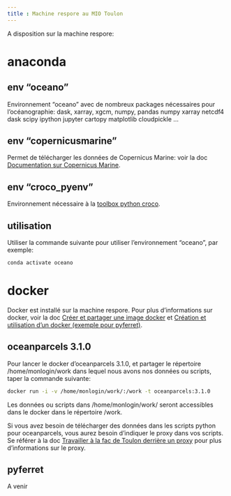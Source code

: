 ```yaml
---
title : Machine respore au MIO Toulon
---
```


A disposition sur la machine respore:

# anaconda

## env "oceano"
Environnement "oceano" avec de nombreux packages nécessaires pour l'océanographie: dask, xarray, xgcm, numpy, pandas numpy xarray netcdf4 dask scipy ipython jupyter cartopy matplotlib cloudpickle ...

## env "copernicusmarine"
Permet de télécharger les données de Copernicus Marine: voir la doc [Documentation sur Copernicus Marine](copernicusmarine.html).

## env "croco_pyenv"
Environnement nécessaire à la [toolbox python croco](https://gitlab.inria.fr/croco-ocean/croco_pytools).

## utilisation
Utiliser la commande suivante pour utiliser l'environnement "oceano", par exemple:
```bash
conda activate oceano
```

# docker

Docker est installé sur la machine respore. Pour plus d'informations sur docker, voir la doc [Créer et partager une image docker](create_docker.html) et [Création et utilisation d'un docker (exemple pour pyferret)](docker.html).

## oceanparcels 3.1.0

Pour lancer le docker d'oceanparcels 3.1.0, et partager le répertoire /home/monlogin/work dans lequel nous avons nos données ou scripts, taper la commande suivante:
```bash
docker run -i -v /home/monlogin/work/:/work -t oceanparcels:3.1.0
```
Les données ou scripts dans /home/monlogin/work/ seront accessibles dans le docker dans le répertoire /work.

Si vous avez besoin de télécharger des données dans les scripts python pour oceanparcels, vous aurez besoin d'indiquer le proxy dans vos scripts. Se référer à la doc [Travailler à la fac de Toulon derrière un proxy](universite_toulon_proxy.qmd.html) pour plus d'informations sur le proxy.

## pyferret
A venir

